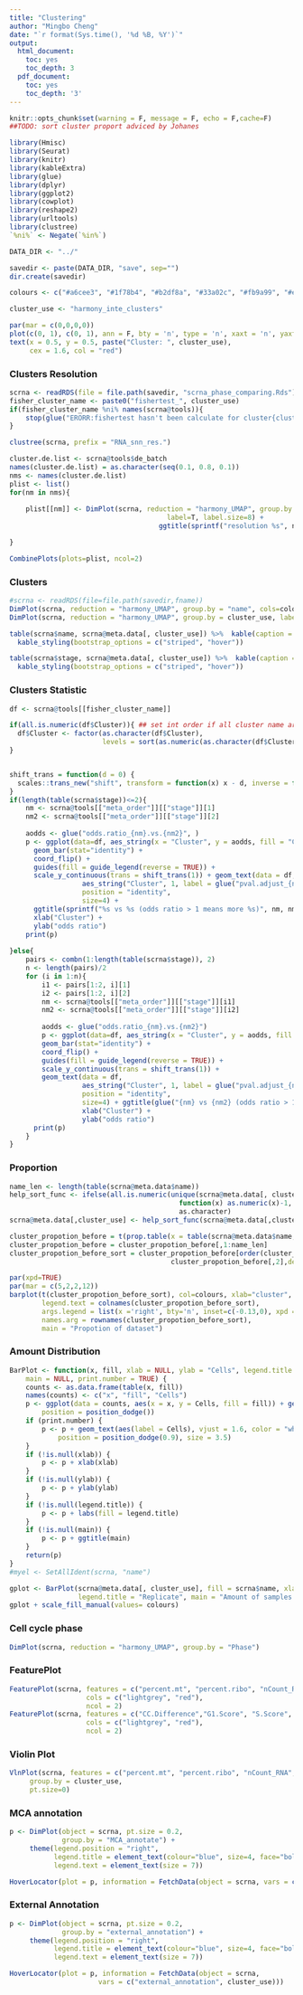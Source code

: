 ```yaml
---
title: "Clustering"
author: "Mingbo Cheng"
date: "`r format(Sys.time(), '%d %B, %Y')`"
output:
  html_document:
    toc: yes
    toc_depth: 3
  pdf_document:
    toc: yes
    toc_depth: '3'
---
```




```r
knitr::opts_chunk$set(warning = F, message = F, echo = F,cache=F)
##TODO: sort cluster proport adviced by Johanes
```


```r
library(Hmisc)
library(Seurat)
library(knitr)
library(kableExtra)
library(glue)
library(dplyr)
library(ggplot2)
library(cowplot)
library(reshape2)
library(urltools)
library(clustree)
`%ni%` <- Negate(`%in%`)

DATA_DIR <- "../"

savedir <- paste(DATA_DIR, "save", sep="")
dir.create(savedir)

colours <- c("#a6cee3", "#1f78b4", "#b2df8a", "#33a02c", "#fb9a99", "#e31a1c", "#fdbf6f", "#ff7f00", "#cab2d6", "#6a3d9a", "#ffff99")

cluster_use <- "harmony_inte_clusters"

par(mar = c(0,0,0,0))
plot(c(0, 1), c(0, 1), ann = F, bty = 'n', type = 'n', xaxt = 'n', yaxt = 'n')
text(x = 0.5, y = 0.5, paste("Cluster: ", cluster_use), 
     cex = 1.6, col = "red")


```

### Clusters Resolution
```r
scrna <- readRDS(file = file.path(savedir, "scrna_phase_comparing.Rds"))
fisher_cluster_name <- paste0("fishertest_", cluster_use)
if(fisher_cluster_name %ni% names(scrna@tools)){
    stop(glue("ERORR:fishertest hasn't been calculate for cluster{cluster_use}\n Please run [scrna_fishertest_clusters]!!!"))
}

clustree(scrna, prefix = "RNA_snn_res.")
```

```r
cluster.de.list <- scrna@tools$de_batch
names(cluster.de.list) = as.character(seq(0.1, 0.8, 0.1))
nms <- names(cluster.de.list)
plist <- list()
for(nm in nms){
    
    plist[[nm]] <- DimPlot(scrna, reduction = "harmony_UMAP", group.by =  paste0("integrated_snn_res.", nm),
                                       label=T, label.size=8) + 
                                     ggtitle(sprintf("resolution %s", nm))

}

CombinePlots(plots=plist, ncol=2)
```



### Clusters 

```r

#scrna <- readRDS(file=file.path(savedir,fname))
DimPlot(scrna, reduction = "harmony_UMAP", group.by = "name", cols=colours)
DimPlot(scrna, reduction = "harmony_UMAP", group.by = cluster_use, label=T, label.size=8)

table(scrna$name, scrna@meta.data[, cluster_use]) %>%  kable(caption = "samples: cluster cells", align = 'c') %>% 
  kable_styling(bootstrap_options = c("striped", "hover"))

table(scrna$stage, scrna@meta.data[, cluster_use]) %>%  kable(caption = "condition: cluster cells", align = 'c') %>% 
  kable_styling(bootstrap_options = c("striped", "hover"))

```

### Clusters Statistic

```r
df <- scrna@tools[[fisher_cluster_name]]

if(all.is.numeric(df$Cluster)){ ## set int order if all cluster name are integers
  df$Cluster <- factor(as.character(df$Cluster), 
                       levels = sort(as.numeric(as.character(df$Cluster)), decreasing=T))
}


shift_trans = function(d = 0) {
  scales::trans_new("shift", transform = function(x) x - d, inverse = function(x) x + d)
}
if(length(table(scrna$stage))<=2){
    nm <- scrna@tools[["meta_order"]][["stage"]][1]
    nm2 <- scrna@tools[["meta_order"]][["stage"]][2]
    
    aodds <- glue("odds.ratio_{nm}.vs.{nm2}", ) 
    p <- ggplot(data=df, aes_string(x = "Cluster", y = aodds, fill = "Cluster")) +
      geom_bar(stat="identity") +    
      coord_flip() +
      guides(fill = guide_legend(reverse = TRUE)) +
      scale_y_continuous(trans = shift_trans(1)) + geom_text(data = df, 
                  aes_string("Cluster", 1, label = glue("pval.adjust_{nm}.vs.{nm2}")), 
                  position = "identity",
                  size=4) + 
      ggtitle(sprintf("%s vs %s (odds ratio > 1 means more %s)", nm, nm2, nm))+ 
      xlab("Cluster") +
      ylab("odds ratio")  
    print(p)
    
}else{
    pairs <- combn(1:length(table(scrna$stage)), 2)
    n <- length(pairs)/2
    for (i in 1:n){
        i1 <- pairs[1:2, i][1]
        i2 <- pairs[1:2, i][2]
        nm <- scrna@tools[["meta_order"]][["stage"]][i1]
        nm2 <- scrna@tools[["meta_order"]][["stage"]][i2]
        
        aodds <- glue("odds.ratio_{nm}.vs.{nm2}") 
        p <- ggplot(data=df, aes_string(x = "Cluster", y = aodds, fill = "Cluster")) +
        geom_bar(stat="identity") +    
        coord_flip() +
        guides(fill = guide_legend(reverse = TRUE)) +
        scale_y_continuous(trans = shift_trans(1)) + 
        geom_text(data = df, 
                  aes_string("Cluster", 1, label = glue("pval.adjust_{nm}.vs.{nm2}")), 
                  position = "identity",
                  size=4) + ggtitle(glue("{nm} vs {nm2} (odds ratio > 1 means more {nm})"))+ 
                  xlab("Cluster") +
                  ylab("odds ratio")  
      print(p)
    }
}
```


### Proportion

```r
name_len <- length(table(scrna@meta.data$name))
help_sort_func <- ifelse(all.is.numeric(unique(scrna@meta.data[, cluster_use])), 
                                          function(x) as.numeric(x)-1, 
                                          as.character)
scrna@meta.data[,cluster_use] <- help_sort_func(scrna@meta.data[,cluster_use])

cluster_propotion_before = t(prop.table(x = table(scrna@meta.data$name, scrna@meta.data[, cluster_use]), margin = 2)) 
cluster_propotion_before = cluster_propotion_before[,1:name_len]
cluster_propotion_before_sort = cluster_propotion_before[order(cluster_propotion_before[,1],
                                        cluster_propotion_before[,2],decreasing=TRUE),]

par(xpd=TRUE)
par(mar = c(5,2,2,12))
barplot(t(cluster_propotion_before_sort), col=colours, xlab="cluster", 
        legend.text = colnames(cluster_propotion_before_sort),
        args.legend = list(x ='right', bty='n', inset=c(-0.13,0), xpd = TRUE), 
        names.arg = rownames(cluster_propotion_before_sort),
        main = "Propotion of dataset")
```


### Amount Distribution 

```r
BarPlot <- function(x, fill, xlab = NULL, ylab = "Cells", legend.title = NULL,
    main = NULL, print.number = TRUE) {
    counts <- as.data.frame(table(x, fill))
    names(counts) <- c("x", "fill", "Cells")
    p <- ggplot(data = counts, aes(x = x, y = Cells, fill = fill)) + geom_bar(stat = "identity",
        position = position_dodge())
    if (print.number) {
        p <- p + geom_text(aes(label = Cells), vjust = 1.6, color = "white",
            position = position_dodge(0.9), size = 3.5)
    }
    if (!is.null(xlab)) {
        p <- p + xlab(xlab)
    }
    if (!is.null(ylab)) {
        p <- p + ylab(ylab)
    }
    if (!is.null(legend.title)) {
        p <- p + labs(fill = legend.title)
    }
    if (!is.null(main)) {
        p <- p + ggtitle(main)
    }
    return(p)
}
#myel <- SetAllIdent(scrna, "name")

gplot <- BarPlot(scrna@meta.data[, cluster_use], fill = scrna$name, xlab = "Cluster",
                 legend.title = "Replicate", main = "Amount of samples in each cluster")
gplot + scale_fill_manual(values= colours)
```



### Cell cycle phase 
```r
DimPlot(scrna, reduction = "harmony_UMAP", group.by = "Phase")
```



### FeaturePlot
```r
FeaturePlot(scrna, features = c("percent.mt", "percent.ribo", "nCount_RNA", "nFeature_RNA"), 
                   cols = c("lightgrey", "red"),
                   ncol = 2)
FeaturePlot(scrna, features = c("CC.Difference","G1.Score", "S.Score", "G2M.Score"),
                   cols = c("lightgrey", "red"),
                   ncol = 2)
```

### Violin Plot 
```r
VlnPlot(scrna, features = c("percent.mt", "percent.ribo", "nCount_RNA", "nFeature_RNA", "CC.Difference", "G1.Score","S.Score", "G2M.Score"),
	 group.by = cluster_use,
	 pt.size=0)
```




### MCA annotation
```r
p <- DimPlot(object = scrna, pt.size = 0.2,
	         group.by = "MCA_annotate") +
	 theme(legend.position = "right", 
		   legend.title = element_text(colour="blue", size=4, face="bold"),
	       legend.text = element_text(size = 7))

HoverLocator(plot = p, information = FetchData(object = scrna, vars = c("MCA_annotate", cluster_use)))
```


### External Annotation

```r
p <- DimPlot(object = scrna, pt.size = 0.2,
	         group.by = "external_annotation") +
	 theme(legend.position = "right", 
		   legend.title = element_text(colour="blue", size=4, face="bold"),
	       legend.text = element_text(size = 7))

HoverLocator(plot = p, information = FetchData(object = scrna, 
					  vars = c("external_annotation", cluster_use)))
```
